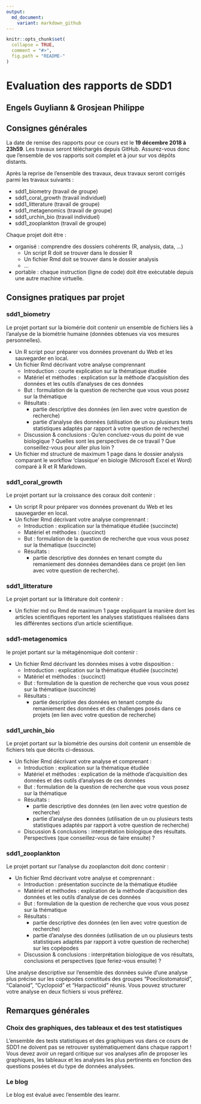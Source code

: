 ```yaml
---
output:
  md_document:
    variant: markdown_github
---
```


<!-- README.md is generated from README.Rmd. Please edit that file -->

```r
knitr::opts_chunk$set(
  collapse = TRUE,
  comment = "#>",
  fig.path = "README-"
)
```

# Evaluation des rapports de SDD1
## Engels Guyliann & Grosjean Philippe

## Consignes générales

La date de remise des rapports pour ce cours est le **19 décembre 2018 à 23h59**. Les travaux seront téléchargés depuis GitHub. Assurez-vous donc que l'ensemble de vos rapports soit complet et à jour sur vos dépôts distants. 

Après la reprise de l'ensemble des travaux, deux travaux seront corrigés parmi les travaux suivants :

- sdd1_biometry (travail de groupe)
- sdd1_coral_growth (travail individuel)
- sdd1_litterature (travail de groupe)
- sdd1_metagenomics (travail de groupe)
- sdd1_urchin_bio (travail individuel)
- sdd1_zooplankton (travail de groupe)

Chaque projet doit être\ :

- organisé\ : comprendre des dossiers cohérents (R, analysis, data, ...)
    + Un script R doit se trouver dans le dossier R
    + Un fichier Rmd doit se trouver dans le dossier analysis
    + ...
    
- portable\ : chaque instruction (ligne de code) doit être exécutable depuis une autre machine virtuelle.


## Consignes pratiques par projet

### sdd1_biometry

Le projet portant sur la biomérie doit contenir un ensemble de fichiers liés à l'analyse de la biométrie humaine (données obtenues via vos mesures personnelles).

- Un R script pour préparer vos données provenant du Web et les sauvegarder en local.
- Un fichier Rmd décrivant votre analyse comprennant 
    + Introduction\ : courte explication sur la thématique étudiée
    + Matériel et méthodes\ : explication sur la méthode d'acquisition des données et les outils d'analyses de ces données
    + But\ : formulation de la question de recherche que vous vous posez sur la thématique
    + Résultats\ : 
        + partie descriptive des données (en lien avec votre question de recherche)
        + partie d'analyse des données (utilisation de un ou plusieurs tests statistiques adaptés par rapport à votre question de recherche)
    + Discussion & conclusions\ : Qu'en concluez-vous du point de vue biologique\ ? Quelles sont les perspectives de ce travail\ ? Que conseillez-vous pour aller plus loin\ ?

- Un fichier md structuré de maximum 1 page dans le dossier analysis comparant le workflow ‘classique’ en biologie (Microsoft Excel et Word) comparé à R et R Markdown.


### sdd1_coral_growth

Le projet portant sur la croissance des coraux doit contenir\ :

- Un script R pour préparer vos données provenant du Web et les sauvegarder en local.
- Un fichier Rmd décrivant votre analyse comprennant\ :
    + Introduction\ : explication sur la thématique étudiée (succincte)
    + Matériel et méthodes\ : (succinct)
    + But\ : formulation de la question de recherche que vous vous posez sur la thématique (succincte)
    + Résultats\ : 
        + partie descriptive des données en tenant compte du remaniement des données demandées dans ce projet (en lien avec votre question de recherche).


### sdd1_litterature

Le projet portant sur la littérature doit contenir\ : 

- Un fichier md ou Rmd de maximum 1 page expliquant la manière dont les articles scientifiques reportent les analyses statistiques réalisées dans les différentes sections d'un article scientifique.


### sdd1-metagenomics

le projet portant sur la métagénomique doit contenir\ :

- Un fichier Rmd décrivant les données mises à votre disposition\ :
    + Introduction\ : explication sur la thématique étudiée (succincte)
    + Matériel et méthodes\ : (succinct)
    + But\ : formulation de la question de recherche que vous vous posez sur la thématique (succincte)
    + Résultats\ : 
        + partie descriptive des données en tenant compte du remaniement des données et des challenges posés dans ce projets (en lien avec votre question de recherche) 


### sdd1_urchin_bio

Le projet portant sur la biométrie des oursins doit contenir un ensemble de fichiers tels que décrits ci-dessous. 

- Un fichier Rmd décrivant votre analyse et comprenant\ : 
    + Introduction\ : explication sur la thématique étudiée
    + Matériel et méthodes\ : explication de la méthode d'acquisition des données et des outils d'analyses de ces données
    + But\ : formulation de la question de recherche que vous vous posez sur la thématique
    + Résultats\ : 
        + partie descriptive des données (en lien avec votre question de recherche)
        + partie d'analyse des données (utilisation de un ou plusieurs tests statistiques adaptés par rapport à votre question de recherche)
    + Discussion & conclusions\ : interprétation biologique des résultats. Perspectives (que conseillez-vous de faire ensuite)\ ?


### sdd1_zooplankton

Le projet portant sur l'analyse du zooplancton doit donc contenir\ : 

- Un fichier Rmd décrivant votre analyse et comprennant\ :
    + Introduction\ : présentation succincte de la thématique étudiée
    + Matériel et méthodes\ : explication de la méthode d'acquisition des données et les outils d'analyse de ces données
    + But\ : formulation de la question de recherche que vous vous posez sur la thématique
    + Résultats\ : 
        + partie descriptive des données (en lien avec votre question de recherche)
        + partie d'analyse des données (utilisation de un ou plusieurs tests statistiques adaptés par rapport à votre question de recherche) sur les copépodes
    + Discussion & conclusions\ : interprétation biologique de vos résultats, conclusions et perspectives (que feriez-vous ensuite)\ ?
    
Une analyse descriptive sur l'ensemble des données suivie d'une analyse plus précise sur les copépodes constitués des groupes "Poecilostomatoid", "Calanoid", "Cyclopoid" et "Harpacticoid" réunis. Vous pouvez structurer votre analyse en deux fichiers si vous préférez.


## Remarques générales

### Choix des graphiques, des tableaux et des test statistiques

L'ensemble des tests statistiques et des graphiques vus dans ce cours de SDD1 ne doivent pas se retrouver systématiquement dans chaque rapport\ ! Vous devez avoir un regard critique sur vos analyses afin de proposer les graphiques, les tableaux et les analyses les plus pertinents en fonction des questions posées et du type de données analysées.


### Le blog

Le blog est évalué avec l'ensemble des learnr.
